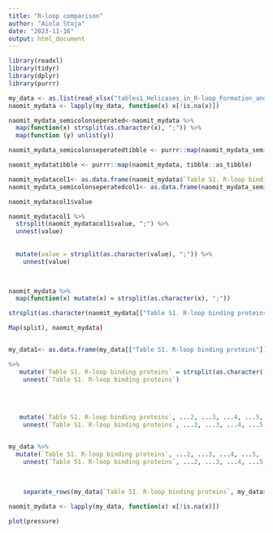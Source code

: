 ```yaml
---
title: "R-loop comparison"
author: "Aiola Stoja"
date: "2023-11-16"
output: html_document
---
```


```r

library(readxl)
library(tidyr)
library(dplyr)
library(purrr)


```


```r

my_data <- as.list(read_xlsx("tables1_Helicases_in_R-loop_Formation_and_Resolution.xlsx"))
naomit_mydata <- lapply(my_data, function(x) x[!is.na(x)])

naomit_mydata_semicolonseperated<-naomit_mydata %>%
  map(function(x) strsplit(as.character(x), ";")) %>%
  map(function (y) unlist(y))

naomit_mydata_semicolonseperatedtibble <- purrr::map(naomit_mydata_semicolonseperated, tibble::as_tibble)

naomit_mydatatibble <- purrr::map(naomit_mydata, tibble::as_tibble)

naomit_mydatacol1<- as.data.frame(naomit_mydata$`Table S1. R-loop binding proteins`)
naomit_mydata_semicolonseperatedcol1<- as.data.frame(naomit_mydata_semicolonseperated$`Table S1. R-loop binding proteins`)

naomit_mydatacol1$value

naomit_mydatacol1 %>%
  strsplit(naomit_mydatacol1$value, ";") %>%
  unnest(value)
  
  
  mutate(value = strsplit(as.character(value), ";")) %>% 
    unnest(value)

  

naomit_mydata %>%
  map(function(x) mutate(x) = strsplit(as.character(x), ";"))

strsplit(as.character(naomit_mydata[["Table S1. R-loop binding proteins"]]), ";")

Map(split), naomit_mydata)


my_data1<- as.data.frame(my_data[["Table S1. R-loop binding proteins"]]) 

%>%
   mutate(`Table S1. R-loop binding proteins` = strsplit(as.character(`Table S1. R-loop binding proteins`), ";")) %>% 
    unnest(`Table S1. R-loop binding proteins`)
 
  
  
  
   mutate(`Table S1. R-loop binding proteins`, ...2, ...3, ...4, ...5, ...6 = strsplit(as.character(`Table S1. R-loop binding proteins`, ...2, ...3, ...4, ...5, ...6), ";")) %>% 
    unnest(`Table S1. R-loop binding proteins`, ...2, ...3, ...4, ...5, ...6)


my_data %>%
  mutate(`Table S1. R-loop binding proteins`, ...2, ...3, ...4, ...5, ...6 = strsplit(as.character(`Table S1. R-loop binding proteins`, ...2, ...3, ...4, ...5, ...6), ";")) %>% 
    unnest(`Table S1. R-loop binding proteins`, ...2, ...3, ...4, ...5, ...6)
  
  
  
    separate_rows(my_data$`Table S1. R-loop binding proteins`, my_data$...2, my_data$...3, my_data$...4, my_data$...5, my_data$...6)

naomit_mydata <- lapply(my_data, function(x) x[!is.na(x)])


```


```r
plot(pressure)
```

